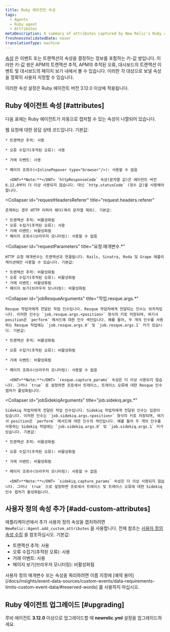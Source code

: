 ```yaml
---
title: Ruby 에이전트 속성
tags:
  - Agents
  - Ruby agent
  - Attributes
metaDescription: A summary of attributes captured by New Relic's Ruby agent.
freshnessValidatedDate: never
translationType: machine
---
```


[속성](/docs/features/agent-attributes) 은 이벤트 또는 트랜잭션의 속성을 결정하는 정보를 포함하는 키-값 쌍입니다. 이러한 키-값 쌍은 APM의 트랜잭션 추적, APM의 추적된 오류, 대시보드의 트랜잭션 이벤트 및 대시보드의 페이지 보기 내에서 볼 수 있습니다. 이러한 각 대상으로 보낼 속성을 정확히 사용자 지정할 수 있습니다.

이러한 속성 설정은 Ruby 에이전트 버전 3.12.0 이상에 적용됩니다.

## Ruby 에이전트 속성 [#attributes]

다음 표에는 Ruby 에이전트가 자동으로 캡처할 수 있는 속성이 나열되어 있습니다.

<CollapserGroup>
  <Collapser
    id="httpResponseCode"
    title="httpResponseCode"
  >
    웹 요청에 대한 응답 상태 코드입니다. 기본값:

    * 트랜잭션 추적: 사용

    * 오류 수집기(추적된 오류): 사용

    * 거래 이벤트: 사용

    * 페이지 조회수(<InlinePopover type="browser"/>): 사용할 수 없음

      <DNT>**Note:**</DNT> `httpResponseCode` 속성(문자열 값)은 에이전트 버전 6.12.0부터 더 이상 사용되지 않습니다. 대신 `http.statusCode` (정수 값)을 사용해야 합니다.
  </Collapser>

  <Collapser
    id="requestHeadersReferer"
    title="request.headers.referer"
  >
    존재하는 경우 HTTP 리퍼러 헤더(쿼리 문자열 제외). 기본값:

    * 트랜잭션 추적: 비활성화됨
    * 오류 수집기(추적된 오류): 사용
    * 거래 이벤트: 비활성화됨
    * 페이지 조회수(브라우저 모니터링): 사용할 수 없음
  </Collapser>

  <Collapser
    id="requestParameters"
    title="요청.매개변수.*"
  >
    HTTP 요청 매개변수는 트랜잭션과 연결됩니다. Rails, Sinatra, Roda 및 Grape 애플리케이션에만 사용할 수 있습니다. 기본값:

    * 트랜잭션 추적: 비활성화됨
    * 오류 수집기(추적된 오류): 비활성화됨
    * 거래 이벤트: 비활성화됨
    * 페이지 보기(브라우저 모니터링): 비활성화됨
  </Collapser>

  <Collapser
    id="jobResqueArguments"
    title="작업.resque.args.*"
  >
    Resque 작업자에게 전달된 작업 인수입니다. Resque 작업자에게 전달되는 인수는 위치적입니다. 이러한 인수는 `job.resque.args.<position>` 형식의 키로 저장되며, 여기서 position은 `perform` 메서드에 대한 인수 색인입니다. 예를 들어, 두 개의 인수를 사용하는 Resque 작업에는 `job.resque.args.0` 및 `job.resque.args.1` 키가 있습니다. 기본값:

    * 트랜잭션 추적: 비활성화됨

    * 오류 수집기(추적된 오류): 비활성화됨

    * 거래 이벤트: 비활성화됨

    * 페이지 조회수(브라우저 모니터링): 사용할 수 없음

      <DNT>**Note:**</DNT> `resque.capture_params` 속성은 더 이상 사용되지 않습니다. 그러나 `true` 로 설정하면 프로세서 트레이스, 트레이스 오류에 대한 Resque 인수 캡처가 활성화됩니다.
  </Collapser>

  <Collapser
    id="jobSidekiqArguments"
    title="job.sidekiq.args.*"
  >
    Sidekiq 작업자에게 전달된 작업 인수입니다. Sidekiq 작업자에게 전달된 인수는 입장이 있습니다. 이러한 인수는 `job.sidekiq.args.<position>` 형식의 키로 저장되며, 여기서 position은 `perform` 메서드에 대한 인수의 색인입니다. 예를 들어 두 개의 인수를 사용하는 Sidekiq 작업에는 `job.sidekiq.args.0` 및 `job.sidekiq.args.1` 키가 있습니다. 기본값:

    * 트랜잭션 추적: 비활성화됨

    * 오류 수집기(추적된 오류): 비활성화됨

    * 거래 이벤트: 비활성화됨

    * 페이지 조회수(브라우저 모니터링): 사용할 수 없음

      <DNT>**Note:**</DNT> `sidekiq.capture_params` 속성은 더 이상 사용되지 않습니다. 그러나 `true` 으로 설정하면 프로세서 트레이스 및 트레이스 오류에 대한 Sidekiq 인수 캡처가 활성화됩니다.
  </Collapser>
</CollapserGroup>

## 사용자 정의 속성 추가 [#add-custom-attributes]

애플리케이션에서 추가 사용자 정의 속성을 캡처하려면 `NewRelic::Agent.add_custom_attributes` 을 사용합니다. 전체 참조는 [사용자 정의 속성 수집](/docs/apm/other-features/attributes/collecting-custom-attributes#ruby-att) 을 참조하십시오. 기본값:

* 트랜잭션 추적: 사용
* 오류 수집기(추적된 오류): 사용
* 거래 이벤트: 사용
* 페이지 보기(브라우저 모니터링): 비활성화됨

<Callout variant="caution">
  사용자 정의 매개변수 또는 속성을 쿼리하려면 이름 지정에 [예약 용어](/docs/insights/event-data-sources/custom-events/data-requirements-limits-custom-event-data/#reserved-words) 를 사용하지 마십시오.
</Callout>

## Ruby 에이전트 업그레이드 [#upgrading]

루비 에이전트 <DNT>**3.12.0**</DNT> 이상으로 업그레이드할 때 <DNT>**newrelic.yml**</DNT> 설정을 업그레이드하세요.
